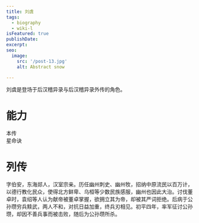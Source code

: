 ```yaml
---
title: 刘虞
tags:
  - biography
  - wiki-l
isFeatured: true
publishDate: 
excerpt: 
seo:
  image:
    src: '/post-13.jpg'
    alt: Abstract snow

---
```


刘虞是登场于后汉稽异录与后汉稽异录外传的角色。

<h1 class="flex items-center text-5xl font-extrabold dark:text-white"><span class="bg-blue-100 text-blue-800 text-2xl font-semibold me-2 px-2.5 py-0.5 rounded-sm dark:bg-blue-200 dark:text-blue-800 ms-2">能力</span></h1>


<div class="flex justify-evenly sm:flex-row flex-col">
  <div class="flex flex-col items-center">
    <span class="bg-blue-100 text-blue-800 text-xs font-medium me-2 px-2.5 py-0.5 rounded-sm dark:bg-blue-900 dark:text-blue-300">本传</span>
    <RadarChart client:load data={[53, 57, 51, 78, 99
    ]} />
  </div>
  <div class="flex flex-col items-center">
    <span class="bg-yellow-100 text-yellow-800 text-xs font-medium me-2 px-2.5 py-0.5 rounded-sm dark:bg-yellow-900 dark:text-yellow-300">星命诀</span>
    <RadarChart_DLC client:load data={[53, 57, 51, 76, 100
    ]} />
  </div>
</div>
<BarChart client:load data={[6, 7]} />
<FiveStringTable client:load data={['青徐', '仁王', '和衷', '雅望', '景从']} /> 

<h1 class="flex items-center text-5xl font-extrabold dark:text-white"><span class="bg-blue-100 text-blue-800 text-2xl font-semibold me-2 px-2.5 py-0.5 rounded-sm dark:bg-blue-200 dark:text-blue-800 ms-2">列传</span></h1>

字伯安，东海郯人，汉室宗亲。历任幽州刺史、幽州牧，招纳中原流民以百万计，以德行教化民众，使得北方鲜卑、乌桓等少数民族感服，幽州也因此大治。讨伐董卓时，袁绍等人认为献帝被董卓掌握，欲拥立其为帝，却被其严词拒绝。后病于公孙瓒穷兵黩武，两人不和，对抗日益加重，终兵刃相见。初平四年，率军征讨公孙瓒，却因不善兵事而被击败，随后为公孙瓒所杀。
